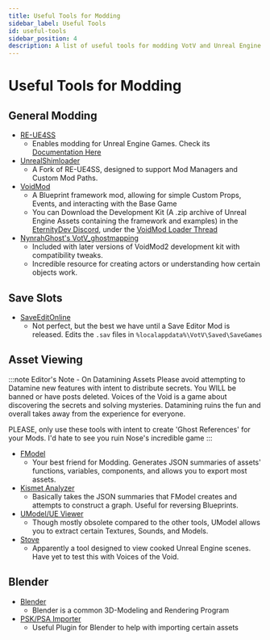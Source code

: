 ```yaml
---
title: Useful Tools for Modding
sidebar_label: Useful Tools
id: useful-tools
sidebar_position: 4
description: A list of useful tools for modding VotV and Unreal Engine
---
```


# Useful Tools for Modding

## General Modding

- [RE-UE4SS](https://github.com/UE4SS-RE/RE-UE4SS)
  - Enables modding for Unreal Engine Games. Check its [Documentation Here](https://docs.ue4ss.com/dev/index.html)
- [UnrealShimloader](https://thunderstore.io/c/voices-of-the-void/p/Thunderstore/unreal_shimloader/)
  - A Fork of RE-UE4SS, designed to support Mod Managers and Custom Mod Paths.
- [VoidMod](https://thunderstore.io/c/voices-of-the-void/p/Gatohost/VoidMod/)
  - A Blueprint framework mod, allowing for simple Custom Props, Events, and interacting with the Base Game
  - You can Download the Development Kit (A .zip archive of Unreal Engine Assets containing the framework and examples) in the [EternityDev Discord](https://discord.gg/invite/eternitydevgames), under the [VoidMod Loader Thread](https://discord.com/channels/512287844258021376/1135662233460949002)
- [NynrahGhost's VotV_ghostmapping](https://github.com/NynrahGhost/VotV_ghostmapping/releases)
  - Included with later versions of VoidMod2 development kit with compatibility tweaks.
  - Incredible resource for creating actors or understanding how certain objects work.

## Save Slots

- [SaveEditOnline](https://www.saveeditonline.com/)
  - Not perfect, but the best we have until a Save Editor Mod is released. Edits the `.sav` files in `%localappdata%\VotV\Saved\SaveGames`

## Asset Viewing

:::note Editor's Note - On Datamining Assets
Please avoid attempting to Datamine new features with intent to distribute secrets. You WILL be banned or have posts deleted. Voices of the Void is a game about discovering the secrets and solving mysteries. Datamining ruins the fun and overall takes away from the experience for everyone.

PLEASE, only use these tools with intent to create 'Ghost References' for your Mods. I'd hate to see you ruin Nose's incredible game
:::

- [FModel](https://fmodel.app/)
  - Your best friend for Modding. Generates JSON summaries of assets' functions, variables, components, and allows you to export most assets.
- [Kismet Analyzer](https://github.com/trumank/kismet-analyzer)
  - Basically takes the JSON summaries that FModel creates and attempts to construct a graph. Useful for reversing Blueprints.
- [UModel/UE Viewer](https://www.gildor.org/en/projects/umodel)
  - Though mostly obsolete compared to the other tools, UModel allows you to extract certain Textures, Sounds, and Models.
- [Stove](https://github.com/bananaturtlesandwich/stove)
  - Apparently a tool designed to view cooked Unreal Engine scenes. Have yet to test this with Voices of the Void.

## Blender

- [Blender](https://www.blender.org/)
  - Blender is a common 3D-Modeling and Rendering Program
- [PSK/PSA Importer](https://github.com/DarklightGames/io_scene_psk_psa)
  - Useful Plugin for Blender to help with importing certain assets

